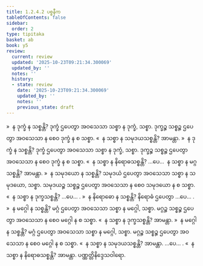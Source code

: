 ```yaml
---
title: 1.2.4.2 ပစ္စနီက
tableOfContents: false
sidebar:
  order: 2
type: tipitaka
basket: ab
book: y5
review:
  current: review
  updated: '2025-10-23T09:21:34.300069'
  updated_by: ''
  notes: ''
  history:
  - state: review
    date: '2025-10-23T09:21:34.300069'
    updated_by: ''
    notes: ''
    previous_state: draft
---
```



<ReviewStatus review={frontmatter.review} showDetails={true} />

<HypothesisAnnotation frontmatter={frontmatter} />

<DynamicBreadcrumb />

<Division number="23" book="y5" e="ch" v="33" p="212">

<Paragraph number="201" book="y5">
»  န ဒုက္ခံ န သစ္စန္တိ?
</Paragraph>

<Paragraph number="202" book="y5">
ဒုက္ခံ ဌပေတွာ အဝသေသာ သစ္စာ န ဒုက္ခံ, သစ္စာ. ဒုက္ခဉ္စ သစ္စဉ္စ ဌပေတွာ အဝသေသာ န စေဝ ဒုက္ခံ န စ သစ္စာ.
</Paragraph>

<Paragraph number="203" book="y5">
«  န သစ္စာ န သမုဒယသစ္စန္တိ? အာမန္တာ.
</Paragraph>

<Paragraph number="204" book="y5">
»  န ဒုက္ခံ န သစ္စန္တိ?
</Paragraph>

<Paragraph number="205" book="y5">
ဒုက္ခံ ဌပေတွာ အဝသေသာ သစ္စာ န ဒုက္ခံ, သစ္စာ. ဒုက္ခဉ္စ သစ္စဉ္စ ဌပေတွာ အဝသေသာ န စေဝ ဒုက္ခံ န စ သစ္စာ.
</Paragraph>

<Paragraph number="206" book="y5">
«  န သစ္စာ န နိရောဓသစ္စန္တိ? …ပေ…  န သစ္စာ န မဂ္ဂသစ္စန္တိ? အာမန္တာ.
</Paragraph>

</Division>
<Division number="24" book="y5" e="ch" v="33" p="212">

<Paragraph number="207" book="y5">
»  န သမုဒယော န သစ္စန္တိ?
</Paragraph>

<Paragraph number="208" book="y5">
သမုဒယံ ဌပေတွာ အဝသေသာ သစ္စာ န သမုဒယော, သစ္စာ. သမုဒယဉ္စ သစ္စဉ္စ ဌပေတွာ အဝသေသာ န စေဝ သမုဒယော န စ သစ္စာ.
</Paragraph>

<Paragraph number="209" book="y5">
«  န သစ္စာ န ဒုက္ခသစ္စန္တိ? …ပေ… .
</Paragraph>

</Division>
<Division number="25" book="y5" e="ch" v="33" p="212">

<Paragraph number="210" book="y5">
»  န နိရောဓော န သစ္စန္တိ?
</Paragraph>

<Paragraph number="211" book="y5">
နိရောဓံ ဌပေတွာ …ပေ… .
</Paragraph>

</Division>
<Division number="26" book="y5" e="ch" v="33" p="212">

<Paragraph number="212" book="y5">
»  န မဂ္ဂေါ န သစ္စန္တိ?
</Paragraph>

<Paragraph number="213" book="y5">
မဂ္ဂံ ဌပေတွာ အဝသေသာ သစ္စာ န မဂ္ဂေါ, သစ္စာ. မဂ္ဂဉ္စ သစ္စဉ္စ ဌပေတွာ အဝသေသာ န စေဝ မဂ္ဂေါ န စ သစ္စာ.
</Paragraph>

<Paragraph number="214" book="y5">
«  န သစ္စာ န ဒုက္ခသစ္စန္တိ? အာမန္တာ.
</Paragraph>

<Paragraph number="215" book="y5">
»  န မဂ္ဂေါ န သစ္စန္တိ?
</Paragraph>

<Paragraph number="216" book="y5">
မဂ္ဂံ ဌပေတွာ အဝသေသာ သစ္စာ န မဂ္ဂေါ, သစ္စာ. မဂ္ဂဉ္စ သစ္စဉ္စ ဌပေတွာ အဝသေသာ န စေဝ မဂ္ဂေါ န စ သစ္စာ.
</Paragraph>

<Paragraph number="217" book="y5">
«  န သစ္စာ န သမုဒယသစ္စန္တိ? အာမန္တာ. …ပေ… .
</Paragraph>

<Paragraph number="218" book="y5">
«  န သစ္စာ န နိရောဓသစ္စန္တိ? အာမန္တာ.

</Paragraph>
</Division>

<Paragraph number="219" type="center" book="y5">
ပဏ္ဏတ္တိနိဒ္ဒေသဝါရော.
</Paragraph>